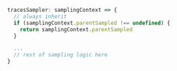 ```javascript
tracesSampler: samplingContext => {
  // always inherit
  if (samplingContext.parentSampled !== undefined) {
    return samplingContext.parentSampled
  }

  ...
  // rest of sampling logic here
}
```
